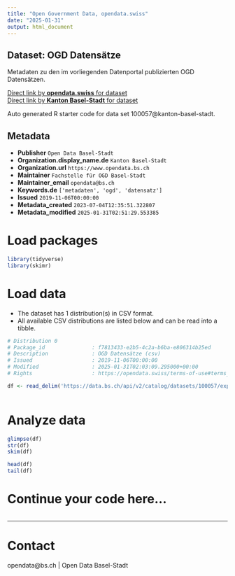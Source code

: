 ```yaml
---
title: "Open Government Data, opendata.swiss"
date: "2025-01-31"
output: html_document
---
```


## Dataset: OGD Datensätze

Metadaten zu den im vorliegenden Datenportal publizierten OGD Datensätzen.

[Direct link by **opendata.swiss** for dataset](https://opendata.swiss/de/dataset/ogd-datensatze)<br>
[Direct link by **Kanton Basel-Stadt** for dataset](https://data.bs.ch/explore/dataset/100057/)

Auto generated R starter code for data set 100057@kanton-basel-stadt.

## Metadata

- **Publisher** `Open Data Basel-Stadt`
- **Organization.display_name.de** `Kanton Basel-Stadt`
- **Organization.url** `https://www.opendata.bs.ch`
- **Maintainer** `Fachstelle für OGD Basel-Stadt`
- **Maintainer_email** `opendata@bs.ch`
- **Keywords.de** `['metadaten', 'ogd', 'datensatz']`
- **Issued** `2019-11-06T00:00:00`
- **Metadata_created** `2023-07-04T12:35:51.322807`
- **Metadata_modified** `2025-01-31T02:51:29.553385`


# Load packages

```r

library(tidyverse)
library(skimr)

```

# Load data

-   The dataset has 1 distribution(s) in CSV format.
-   All available CSV distributions are listed below and can be read into a tibble.

```r

# Distribution 0
# Package_id               : f7813433-e2b5-4c2a-b6ba-e806314b25ed
# Description              : OGD Datensätze (csv)
# Issued                   : 2019-11-06T00:00:00
# Modified                 : 2025-01-31T02:03:09.295000+00:00
# Rights                   : https://opendata.swiss/terms-of-use#terms_open

df <- read_delim('https://data.bs.ch/api/v2/catalog/datasets/100057/exports/csv?use_labels=true')



```

# Analyze data

```r

glimpse(df)
str(df)
skim(df)

head(df)
tail(df)

```

# Continue your code here...

```r

```

------------------------------------------------------------------------

# Contact

opendata@bs.ch | Open Data Basel-Stadt
